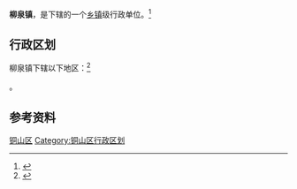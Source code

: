 {{中国乡级行政区|32/03/12/120/000}}

'''柳泉镇'''，是{{PRC admin/fullname|32/03/12/120/000|3}}下辖的一个[[乡镇|乡镇]]级行政单位。<ref>{{PRC admin/ref sgc|{{PRC admin/parent|32/03/12/120/000}}}}</ref>

== 行政区划 ==

柳泉镇下辖以下地区：<ref>{{PRC admin/ref sgc|32/03/12/120/000}}</ref>

{{PRC admin/children|32/03/12/120/000}}。

== 参考资料 ==

{{reflist}}

{{江苏省徐州市铜山区行政区划}}
{{江苏行政区划小作品}}
[[Category:徐州建制镇|铜山区]]
[[Category:铜山区行政区划|Category:铜山区行政区划]]